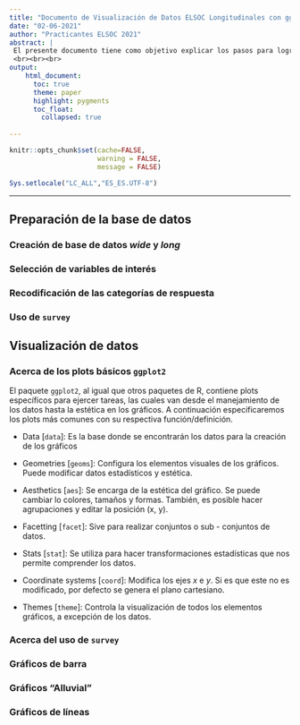 ```yaml
---
title: "Documento de Visualización de Datos ELSOC Longitudinales con ggplot2"
date: "02-06-2021"
author: "Practicantes ELSOC 2021"
abstract: |
 El presente documento tiene como objetivo explicar los pasos para lograr la visualización de los datos óptima a través del paquete `ggplot2` . En este sentido, el documento se divide en dos partes. La primera corresponde a la preparación de la base de datos, en donde se realizarán modificaciones a la base de datos para su posterior uso en los gráficos. La segunda parte se encarga de la visualización de datos con `ggplot2`, en donde se expondrán tres tipos de gráficos: de barra, alluvial y de líneas.
 <br><br><br>
output: 
    html_document:
      toc: true
      theme: paper
      highlight: pygments
      toc_float:
        collapsed: true
    
---
```


```r
knitr::opts_chunk$set(cache=FALSE, 
                      warning = FALSE, 
                      message = FALSE) 

Sys.setlocale("LC_ALL","ES_ES.UTF-8")
```

---

## Preparación de la base de datos

### Creación de base de datos *wide* y *long* 

### Selección de variables de interés

### Recodificación de las categorías de respuesta

### Uso de `survey`

## Visualización de datos

### Acerca de los plots básicos `ggplot2`

El paquete `ggplot2`, al igual que otros paquetes de R, contiene plots específicos para ejercer tareas, las cuales van desde el manejamiento de los datos hasta la estética en los gráficos. A continuación especificaremos los plots más comunes con su respectiva función/definición.

* Data [`data`]: Es la base donde se encontrarán los datos para la creación de los gráficos 

* Geometries [`geoms`]: Configura los elementos visuales de los gráficos. Puede modificar datos estadísticos y estética.
 
* Aesthetics [`aes`]: Se encarga de la estética del gráfico. Se puede cambiar lo colores, tamaños y formas. También, es posible hacer agrupaciones y editar la posición (x, y). 

* Facetting [`facet`]: Sive para realizar conjuntos o sub - conjuntos de datos.

* Stats [`stat`]: Se utiliza para hacer transformaciones estadísticas que nos permite comprender los datos. 

* Coordinate systems [`coord`]: Modifica los ejes *x* e *y*. Si es que este no es modificado, por defecto se genera el plano cartesiano.

* Themes [`theme`]: Controla la visualización de todos los elementos gráficos, a excepción de los datos. 

### Acerca del uso de `survey`

### Gráficos de barra

### Gráficos "Alluvial"

### Gráficos de líneas












